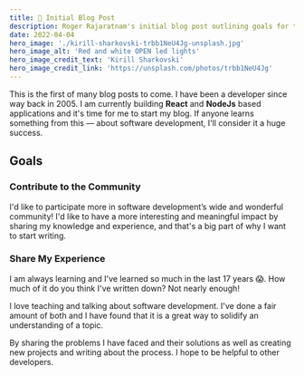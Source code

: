 ```yaml
---
title: 🚀 Initial Blog Post
description: Roger Rajaratnam's initial blog post outlining goals for the website
date: 2022-04-04
hero_image: './kirill-sharkovski-trbb1NeU4Jg-unsplash.jpg'
hero_image_alt: 'Red and white OPEN led lights'
hero_image_credit_text: 'Kirill Sharkovski'
hero_image_credit_link: 'https://unsplash.com/photos/trbb1NeU4Jg'
---
```


This is the first of many blog posts to come. I have been a developer since way back in 2005. I am currently building **React** and **NodeJs** based applications and it's time for me to start my blog. If anyone learns something from this — about software development, I'll consider it a huge success.

## Goals

### Contribute to the Community

I'd like to participate more in software development’s wide and wonderful community! I'd like to have a more interesting and meaningful impact by sharing my knowledge and experience, and that's a big part of why I want to start writing.

### Share My Experience

I am always learning and I've learned so much in the last 17 years 😱. How much of it do you think I've written down? Not nearly enough!

I love teaching and talking about software development. I've done a fair amount of both and I have found that it is a great way to solidify an understanding of a topic.

By sharing the problems I have faced and their solutions as well as creating new projects and writing about the process. I hope to be helpful to other developers.
